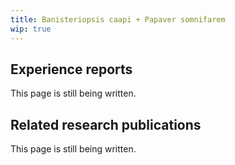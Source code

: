 ---
title: Banisteriopsis caapi + Papaver somnifarem
wip: true
---

## Experience reports

This page is still being written.

## Related research publications

This page is still being written.


